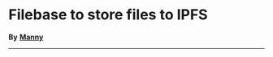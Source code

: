 
# Filebase to store files to IPFS

**By** [**Manny**](https://twitter.com/codingwithmanny)
________________
